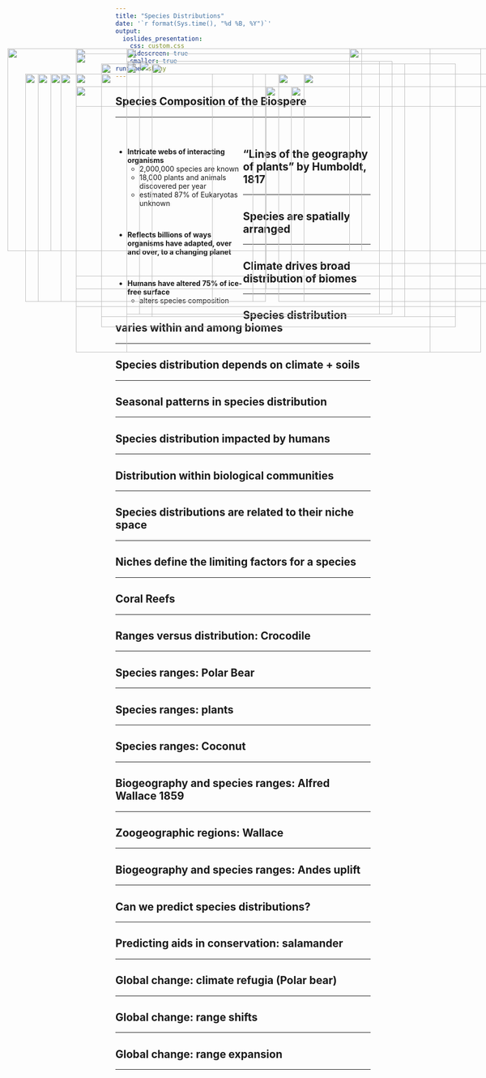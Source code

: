```yaml
---
title: "Species Distributions"
date: '`r format(Sys.time(), "%d %B, %Y")`'
output: 
  ioslides_presentation:
    css: custom.css
    widescreen: true
    smaller: true
runtime: shiny
---
```


## Species Composition of the Biospere
<hr>
<br/>

<div style="float: left; width: 50%;">

* **Intricate webs of interacting organisms**
    + 2,000,000 species are known 
    + 18,000 plants and animals discovered per year
    + estimated 87% of Eukaryotas unknown

<br/>

* **Reflects billions of ways organisms have adapted, over and over, to a changing planet**

<br/>

* **Humans have altered 75% of ice-free surface**
    + alters species composition
    
 </div>
 
<IMG STYLE="position:absolute; TOP:225px; LEFT:575px; WIDTH:475px; HEIGHT:350px" SRC="images/animals.jpg">

## "Lines of the geography of plants” by Humboldt, 1817
<hr>

<IMG STYLE="position:absolute; TOP:180px; LEFT:200px; WIDTH:700px; HEIGHT:500px" SRC="images/humboldt-canaryislands.jpg">

## 

<IMG STYLE="position:absolute; TOP:150px; LEFT:15px; WIDTH:700px; HEIGHT:400px" SRC="images/humboldt2.jpg">

<IMG STYLE="position:absolute; TOP:150px; LEFT:690px; WIDTH:400px; HEIGHT:400px" SRC="images/humboldt3.jpg">

## Species are spatially arranged
<hr>

<IMG STYLE="position:absolute; TOP:200px; LEFT:150px; WIDTH:350px; HEIGHT:450px" SRC="images/scattered.jpg">

<IMG STYLE="position:absolute; TOP:200px; LEFT:550px; WIDTH:450px; HEIGHT:450px" SRC="images/bald_eagle_map.jpg">

## Climate drives broad distribution of biomes
<hr>

<IMG STYLE="position:absolute; TOP:175px; LEFT:250px; WIDTH:500px; HEIGHT:500px" SRC="images/biomes_temp.png">

## Species distribution varies within and among biomes
<hr>

<IMG STYLE="position:absolute; TOP:175px; LEFT:275px; WIDTH:500px; HEIGHT:500px" SRC="images/africa.jpg">

## Species distribution depends on climate + soils
<hr>

<IMG STYLE="position:absolute; TOP:200px; LEFT:200px; WIDTH:700px; HEIGHT:500px" SRC="images/soils2.png">

## Seasonal patterns in species distribution
<hr>

<IMG STYLE="position:absolute; TOP:180px; LEFT:200px; WIDTH:700px; HEIGHT:500px" SRC="images/seasons_monarch.png">

## Species distribution impacted by humans
<hr>

<IMG STYLE="position:absolute; TOP:200px; LEFT:200px; WIDTH:700px; HEIGHT:500px" SRC="images/species_climate.jpg">

## Distribution within biological communities
<hr>

<IMG STYLE="position:absolute; TOP:200px; LEFT:120px; WIDTH:300px; HEIGHT:450px" SRC="images/desert.jpg">

<IMG STYLE="position:absolute; TOP:225px; LEFT:525px; WIDTH:500px; HEIGHT:400px" SRC="images/coral_reef.jpg">

## Species distributions are related to their niche space
<hr>

<IMG STYLE="position:absolute; TOP:180px; LEFT:250px; WIDTH:600px; HEIGHT:500px" SRC="images/avoidance.jpg">

## Niches define the limiting factors for a species
<hr>

<IMG STYLE="position:absolute; TOP:150px; LEFT:150px; WIDTH:800px; HEIGHT:600px" SRC="images/tolerance.jpg">

## Coral Reefs
<hr>

<IMG STYLE="position:absolute; TOP:200px; LEFT:150px; WIDTH:800px; HEIGHT:400px" SRC="images/coral_map.jpeg">

## Ranges versus distribution: Crocodile
<hr>

<IMG STYLE="position:absolute; TOP:150px; LEFT:250px; WIDTH:600px; HEIGHT:600px" SRC="images/croc.png">

## Species ranges: Polar Bear
<hr>

<IMG STYLE="position:absolute; TOP:160px; LEFT:150px; WIDTH:800px; HEIGHT:500px" SRC="images/polar_bear.jpg">

## Species ranges: plants
<hr>

<IMG STYLE="position:absolute; TOP:200px; LEFT:100px; WIDTH:900px; HEIGHT:350px" SRC="images/seeds.png">

## Species ranges: Coconut
<hr>

<IMG STYLE="position:absolute; TOP:180px; LEFT:200px; WIDTH:700px; HEIGHT:500px" SRC="images/coconut.png">

## Biogeography and species ranges: Alfred Wallace 1859
<hr>

<IMG STYLE="position:absolute; TOP:180px; LEFT:300px; WIDTH:500px; HEIGHT:500px" SRC="images/wallaces-line.png">

## Zoogeographic regions: Wallace
<hr>

<IMG STYLE="position:absolute; TOP:180px; LEFT:200px; WIDTH:700px; HEIGHT:500px" SRC="images/zoo_regions.jpg">

## Biogeography and species ranges: Andes uplift
<hr>

<IMG STYLE="position:absolute; TOP:200px; LEFT:75px; WIDTH:450px; HEIGHT:450px" SRC="images/andes1.jpg">

<IMG STYLE="position:absolute; TOP:200px; LEFT:600px; WIDTH:350px; HEIGHT:450px" SRC="images/andes2.jpg">

## Can we predict species distributions?
<hr>

<IMG STYLE="position:absolute; TOP:225px; LEFT:150px; WIDTH:800px; HEIGHT:400px" SRC="images/dist_model.jpg">

## Predicting aids in conservation: salamander
<hr>

<IMG STYLE="position:absolute; TOP:200px; LEFT:50px; WIDTH:450px; HEIGHT:450px" SRC="images/dist_model2.png">

<IMG STYLE="position:absolute; TOP:200px; LEFT:550px; WIDTH:450px; HEIGHT:450px" SRC="images/sala.jpg">

## Global change: climate refugia (Polar bear)
<hr>

<IMG STYLE="position:absolute; TOP:180px; LEFT:250px; WIDTH:600px; HEIGHT:500px" SRC="images/polar_bear2.jpg">

## Global change: range shifts
<hr>

<IMG STYLE="position:absolute; TOP:180px; LEFT:250px; WIDTH:600px; HEIGHT:500px" SRC="images/tree_move.jpg">

## Global change: range expansion
<hr>

<IMG STYLE="position:absolute; TOP:225px; LEFT:150px; WIDTH:800px; HEIGHT:40px" SRC="images/mosquito.png">

